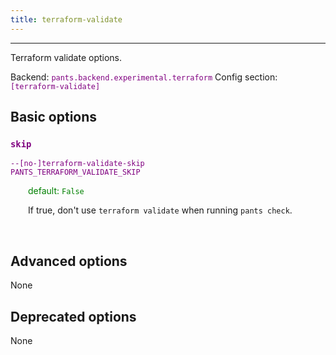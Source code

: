 ```yaml
---
title: terraform-validate
---
```


---

Terraform validate options.

Backend: <span style="color: purple"><code>pants.backend.experimental.terraform</code></span>
Config section: <span style="color: purple"><code>[terraform-validate]</code></span>

## Basic options

<div style="color: purple">

### `skip`

  <code>--[no-]terraform-validate-skip</code><br>
  <code>PANTS_TERRAFORM_VALIDATE_SKIP</code><br>
</div>
<div style="padding-left: 2em;">
<span style="color: green">default: <code>False</code></span>

<br>

If true, don't use `terraform validate` when running `pants check`.

</div>
<br>

## Advanced options

None

## Deprecated options

None
